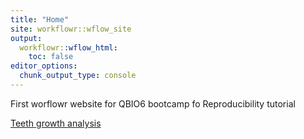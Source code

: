 ```yaml
---
title: "Home"
site: workflowr::wflow_site
output:
  workflowr::wflow_html:
    toc: false
editor_options:
  chunk_output_type: console
---
```


First worflowr website for QBIO6 bootcamp fo Reproducibility tutorial

[Teeth growth analysis](teeth.html)